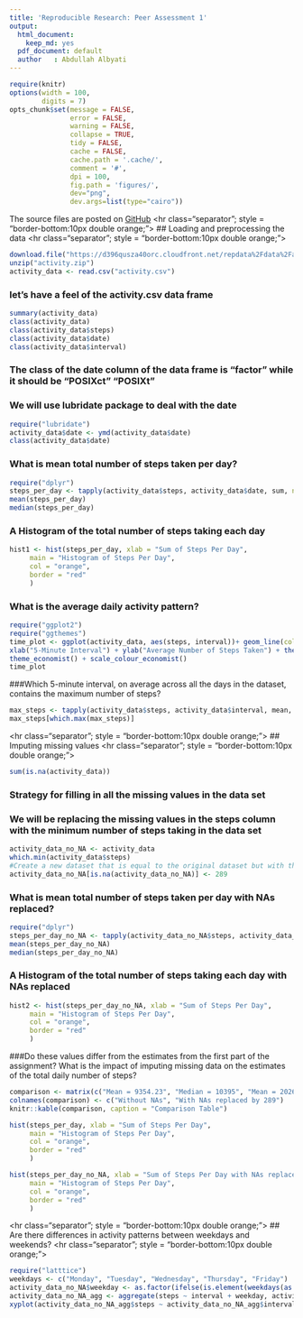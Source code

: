 ```yaml
---
title: 'Reproducible Research: Peer Assessment 1'
output:
  html_document:
    keep_md: yes
  pdf_document: default
  author   : Abdullah Albyati
---
```

```r
require(knitr)
options(width = 100, 
        digits = 7)
opts_chunk$set(message = FALSE, 
               error = FALSE, 
               warning = FALSE, 
               collapse = TRUE, 
               tidy = FALSE,
               cache = FALSE, 
               cache.path = '.cache/', 
               comment = '#',
               dpi = 100, 
               fig.path = 'figures/',
               dev="png", 
               dev.args=list(type="cairo"))
```
The source files are posted on [GitHub](https://github.com/abdullahalbyati/RepData_PeerAssessment1)
<hr class="separator"; style = "border-bottom:10px double orange;">
## Loading and preprocessing the data
<hr class="separator"; style = "border-bottom:10px double orange;">

```r
download.file("https://d396qusza40orc.cloudfront.net/repdata%2Fdata%2Factivity.zip", "activity.zip" )
unzip("activity.zip")
activity_data <- read.csv("activity.csv")
```
### let's have a feel of the activity.csv data frame
```r
summary(activity_data)
class(activity_data)
class(activity_data$steps)
class(activity_data$date)
class(activity_data$interval)
```
### The class of the date column of the data frame is "factor" while it should be "POSIXct" "POSIXt"
### We will use lubridate package to deal with the date
```r
require("lubridate")
activity_data$date <- ymd(activity_data$date)
class(activity_data$date)
```

### What is mean total number of steps taken per day?
```r
require("dplyr")
steps_per_day <- tapply(activity_data$steps, activity_data$date, sum, na.rm = TRUE)
mean(steps_per_day)
median(steps_per_day)
```
### A Histogram of the total number of steps taking each day
```r
hist1 <- hist(steps_per_day, xlab = "Sum of Steps Per Day", 
     main = "Histogram of Steps Per Day", 
     col = "orange",
     border = "red"
     )
```

### What is the average daily activity pattern?
```r
require("ggplot2")
require("ggthemes")
time_plot <- ggplot(activity_data, aes(steps, interval))+ geom_line(color="darkblue", size=0.05) +
xlab("5-Minute Interval") + ylab("Average Number of Steps Taken") + theme_classic() +
theme_economist() + scale_colour_economist()
time_plot
```

###Which 5-minute interval, on average across all the days in the dataset, contains the maximum number of steps?

```r
max_steps <- tapply(activity_data$steps, activity_data$interval, mean, na.rm = TRUE)
max_steps[which.max(max_steps)]
```
<hr class="separator"; style = "border-bottom:10px double orange;">
## Imputing missing values
<hr class="separator"; style = "border-bottom:10px double orange;">

```r
sum(is.na(activity_data))
```
### Strategy for filling in all the missing values in the data set
### We will be replacing the missing values in the steps column with the minimum number of steps taking in the data set
```r
activity_data_no_NA <- activity_data
which.min(activity_data$steps)
#Create a new dataset that is equal to the original dataset but with the missing data filled in.
activity_data_no_NA[is.na(activity_data_no_NA)] <- 289
```

### What is mean total number of steps taken per day with NAs replaced?
```r
require("dplyr")
steps_per_day_no_NA <- tapply(activity_data_no_NA$steps, activity_data_no_NA$date, sum)
mean(steps_per_day_no_NA)
median(steps_per_day_no_NA)
```
### A Histogram of the total number of steps taking each day with NAs replaced 
```r
hist2 <- hist(steps_per_day_no_NA, xlab = "Sum of Steps Per Day", 
     main = "Histogram of Steps Per Day", 
     col = "orange",
     border = "red"
     )
```

###Do these values differ from the estimates from the first part of the assignment? What is the impact of imputing missing data on the estimates of the total daily number of steps?
```r
comparison <- matrix(c("Mean = 9354.23", "Median = 10395", "Mean = 20269.9", "Median = 11458"), ncol = 2)
colnames(comparison) <- c("Without NAs", "With NAs replaced by 289")
knitr::kable(comparison, caption = "Comparison Table")
```

```r
hist(steps_per_day, xlab = "Sum of Steps Per Day", 
     main = "Histogram of Steps Per Day", 
     col = "orange",
     border = "red"
     )

hist(steps_per_day_no_NA, xlab = "Sum of Steps Per Day with NAs replaced by 289", 
     main = "Histogram of Steps Per Day", 
     col = "orange",
     border = "red"
     )
```

<hr class="separator"; style = "border-bottom:10px double orange;">
## Are there differences in activity patterns between weekdays and weekends?
<hr class="separator"; style = "border-bottom:10px double orange;">
```r
require("latttice")
weekdays <- c("Monday", "Tuesday", "Wednesday", "Thursday", "Friday")
activity_data_no_NA$weekday <- as.factor(ifelse(is.element(weekdays(as.Date(activity_data_no_NA$date)),weekdays), "Weekday", "Weekend"))
activity_data_no_NA_agg <- aggregate(steps ~ interval + weekday, activity_data_no_NA, mean)
xyplot(activity_data_no_NA_agg$steps ~ activity_data_no_NA_agg$interval|activity_data_no_NA_agg$weekday, main = "Average Steps per Day by Interval",xlab="Interval", ylab="Steps",layout=c(1,2), type="l")
```

